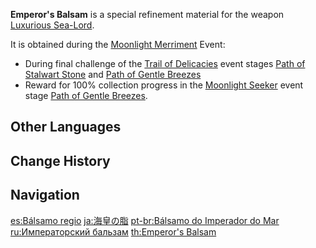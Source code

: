 {{Item Infobox
|id           = 200106
|image        = Item Emperor's Balsam.png
|type         = Refinement Materials
|invCategory  = Character Development Items
|quality      = 4
|effect       = Specialized refinement material for [[Luxurious Sea-Lord]].
|description  = The intense fragrance of this paste seems to have sealed the spirit of sea life within. Smear it on the Luxurious Sea-Lord to tender this unique [[claymore]] and make it harder still.
|source1      = [[Moonlight Merriment]] Event
|weapon       = Luxurious Sea-Lord
}}
'''Emperor's Balsam''' is a special refinement material for the weapon [[Luxurious Sea-Lord]].

It is obtained during the [[Moonlight Merriment]] Event:
* During final challenge of the [[Trail of Delicacies]] event stages [[Moonlight Merriment/Trail of Delicacies#Path of Stalwart Stone|Path of Stalwart Stone]] and [[Moonlight Merriment/Trail of Delicacies#Path of Stalwart Stone|Path of Gentle Breezes]]
* Reward for 100% collection progress in the [[Moonlight Seeker]] event stage [[Moonlight Merriment/Moonlight Seeker#Path of Gentle Breezes|Path of Gentle Breezes]].

==Other Languages==
{{Other Languages
|en      = Emperor's Balsam
|zhs     = 海皇香脂
|zhs_rm  = Hǎi Huáng Xiāngzhī
|zht     = 海皇香脂
|zht_rm  = Hǎi Huáng Xiāngzhī
|zh_tl   = Sea Emperor Balsam
|ja      = 海皇の脂
|ja_rm   = Kaiou no Abura{{Assumed}}
|ja_tl   = Sea King's Oil
|ko      = 해황의 향지
|ko_rm   = Haehwang-ui Hyangji
|ko_tl   = Sea Emperor's Perfumed Balsam
|es      = Bálsamo regio
|es_tl   = Regal Balm
|fr      = Baume de l'Empereur
|fr_tl   = Emperor's Balsam
|ru      = Императорский бальзам
|ru_tl   = Imperial Balsam
|th      = Emperor's Balsam
|vi      = {{tt|Dầu|油}} Vua Biển
|vi_tl   = Sea King's Oil
|de      = Königsbalsam
|de_tl   = King Balsam
|id      = Emperor's Balsam
|pt      = Bálsamo do Imperador do Mar
|pt_tl   = Balsam of the Emperor of the Sea
|tr      = Kraliyet Balsamı
|tr_tl   = 
|it      = Balsamo dell'Imperatore
|it_tl   = 
}}

==Change History==
{{Change History|2.1}}

==Navigation==
{{Development Item Navbox|type=Weapon Materials}}

[[es:Bálsamo regio]]
[[ja:海皇の脂]]
[[pt-br:Bálsamo do Imperador do Mar]]
[[ru:Императорский бальзам]]
[[th:Emperor's Balsam]]